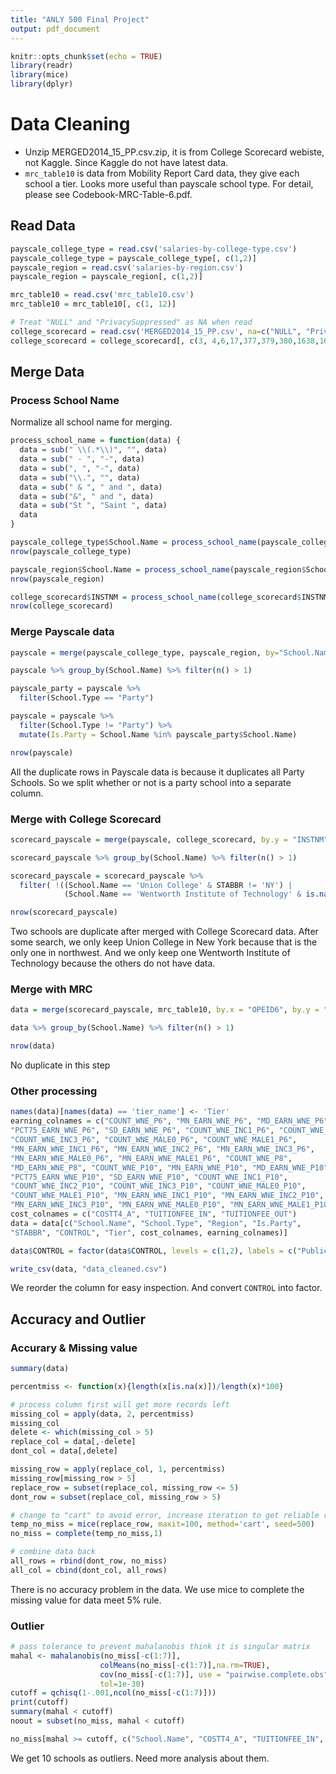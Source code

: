 ```yaml
---
title: "ANLY 500 Final Project"
output: pdf_document
---
```


```r
knitr::opts_chunk$set(echo = TRUE)
library(readr)
library(mice)
library(dplyr)
```

# Data Cleaning

- Unzip MERGED2014_15_PP.csv.zip, it is from College Scorecard webiste, not Kaggle. Since Kaggle do not have latest data.
- `mrc_table10` is data from Mobility Report Card data, they give each school a tier. Looks more useful than payscale school type. For detail, please see Codebook-MRC-Table-6.pdf.

## Read Data
```r
payscale_college_type = read.csv('salaries-by-college-type.csv')
payscale_college_type = payscale_college_type[, c(1,2)]
payscale_region = read.csv('salaries-by-region.csv')
payscale_region = payscale_region[, c(1,2)]

mrc_table10 = read.csv('mrc_table10.csv')
mrc_table10 = mrc_table10[, c(1, 12)]

# Treat "NULL" and "PrivacySuppressed" as NA when read
college_scorecard = read.csv('MERGED2014_15_PP.csv', na=c("NULL", "PrivacySuppressed"))
college_scorecard = college_scorecard[, c(3, 4,6,17,377,379,380,1638,1639,1640,1642,1643,1645,1646,1647,1648,1652,1653,1655,1656,1657,1661,1662,1664,1665,1666,1668,1669,1671,1672,1673,1674,1678,1679,1681,1682,1683,1687,1688,1695,1697)]
```

## Merge Data

### Process School Name

Normalize all school name for merging.

```r
process_school_name = function(data) {
  data = sub(" \\(.*\\)", "", data)
  data = sub(" - ", "-", data)
  data = sub(", ", "-", data)
  data = sub("\\.", "", data)
  data = sub(" & ", " and ", data)
  data = sub("&", " and ", data)
  data = sub("St ", "Saint ", data)
  data
}

payscale_college_type$School.Name = process_school_name(payscale_college_type$School.Name)
nrow(payscale_college_type)

payscale_region$School.Name = process_school_name(payscale_region$School.Name)
nrow(payscale_region)

college_scorecard$INSTNM = process_school_name(college_scorecard$INSTNM)
nrow(college_scorecard)
```

### Merge Payscale data
```r
payscale = merge(payscale_college_type, payscale_region, by="School.Name", all = FALSE)

payscale %>% group_by(School.Name) %>% filter(n() > 1)

payscale_party = payscale %>%
  filter(School.Type == "Party")

payscale = payscale %>%
  filter(School.Type != "Party") %>%
  mutate(Is.Party = School.Name %in% payscale_party$School.Name)

nrow(payscale)
```

All the duplicate rows in Payscale data is because it duplicates all Party Schools. So we split whether or not is a party school into a separate column.

### Merge with College Scorecard
```r
scorecard_payscale = merge(payscale, college_scorecard, by.y = "INSTNM", by.x = "School.Name")

scorecard_payscale %>% group_by(School.Name) %>% filter(n() > 1)

scorecard_payscale = scorecard_payscale %>%
  filter( !((School.Name == 'Union College' & STABBR != 'NY') | 
            (School.Name == 'Wentworth Institute of Technology' & is.na(COSTT4_A))))

nrow(scorecard_payscale)
```

Two schools are duplicate after merged with College Scorecard data. After some search, we only keep Union College in New York because that is the only one in northwest. And we only keep one Wentworth Institute of Technology because the others do not have data.

### Merge with MRC
```r
data = merge(scorecard_payscale, mrc_table10, by.x = "OPEID6", by.y = "super_opeid")

data %>% group_by(School.Name) %>% filter(n() > 1)

nrow(data)
```

No duplicate in this step

### Other processing
```r
names(data)[names(data) == 'tier_name'] <- 'Tier'
earning_colnames = c("COUNT_WNE_P6", "MN_EARN_WNE_P6", "MD_EARN_WNE_P6", "PCT25_EARN_WNE_P6", 
"PCT75_EARN_WNE_P6", "SD_EARN_WNE_P6", "COUNT_WNE_INC1_P6", "COUNT_WNE_INC2_P6", 
"COUNT_WNE_INC3_P6", "COUNT_WNE_MALE0_P6", "COUNT_WNE_MALE1_P6", 
"MN_EARN_WNE_INC1_P6", "MN_EARN_WNE_INC2_P6", "MN_EARN_WNE_INC3_P6", 
"MN_EARN_WNE_MALE0_P6", "MN_EARN_WNE_MALE1_P6", "COUNT_WNE_P8", 
"MD_EARN_WNE_P8", "COUNT_WNE_P10", "MN_EARN_WNE_P10", "MD_EARN_WNE_P10", "PCT25_EARN_WNE_P10", 
"PCT75_EARN_WNE_P10", "SD_EARN_WNE_P10", "COUNT_WNE_INC1_P10", 
"COUNT_WNE_INC2_P10", "COUNT_WNE_INC3_P10", "COUNT_WNE_MALE0_P10", 
"COUNT_WNE_MALE1_P10", "MN_EARN_WNE_INC1_P10", "MN_EARN_WNE_INC2_P10", 
"MN_EARN_WNE_INC3_P10", "MN_EARN_WNE_MALE0_P10", "MN_EARN_WNE_MALE1_P10")
cost_colnames = c("COSTT4_A", "TUITIONFEE_IN", "TUITIONFEE_OUT")
data = data[c("School.Name", "School.Type", "Region", "Is.Party", 
"STABBR", "CONTROL", "Tier", cost_colnames, earning_colnames)]

data$CONTROL = factor(data$CONTROL, levels = c(1,2), labels = c("Public", "Private nonprofit"))

write_csv(data, "data_cleaned.csv")
```

We reorder the column for easy inspection. And convert `CONTROL` into factor.

## Accuracy and Outlier
### Accurary & Missing value
```r
summary(data)

percentmiss <- function(x){length(x[is.na(x)])/length(x)*100}

# process column first will get more records left
missing_col = apply(data, 2, percentmiss)
missing_col
delete <- which(missing_col > 5)
replace_col = data[,-delete]
dont_col = data[,delete]

missing_row = apply(replace_col, 1, percentmiss)
missing_row[missing_row > 5]
replace_row = subset(replace_col, missing_row <= 5)
dont_row = subset(replace_col, missing_row > 5)

# change to "cart" to avoid error, increase iteration to get reliable result
temp_no_miss = mice(replace_row, maxit=100, method='cart', seed=500)
no_miss = complete(temp_no_miss,1)

# combine data back
all_rows = rbind(dont_row, no_miss)
all_col = cbind(dont_col, all_rows)
```

There is no accuracy problem in the data. We use mice to complete the missing value for data meet 5% rule.

### Outlier
```r
# pass tolerance to prevent mahalanobis think it is singular matrix
mahal <- mahalanobis(no_miss[-c(1:7)],
                    colMeans(no_miss[-c(1:7)],na.rm=TRUE),
                    cov(no_miss[-c(1:7)], use = "pairwise.complete.obs"),
                    tol=1e-30)
cutoff = qchisq(1-.001,ncol(no_miss[-c(1:7)]))
print(cutoff)
summary(mahal < cutoff)
noout = subset(no_miss, mahal < cutoff)

no_miss[mahal >= cutoff, c("School.Name", "COSTT4_A", "TUITIONFEE_IN", "TUITIONFEE_OUT", "MN_EARN_WNE_P6", "MD_EARN_WNE_P6", "MN_EARN_WNE_P10", "MD_EARN_WNE_P10")]
```

We get 10 schools as outliers. Need more analysis about them.